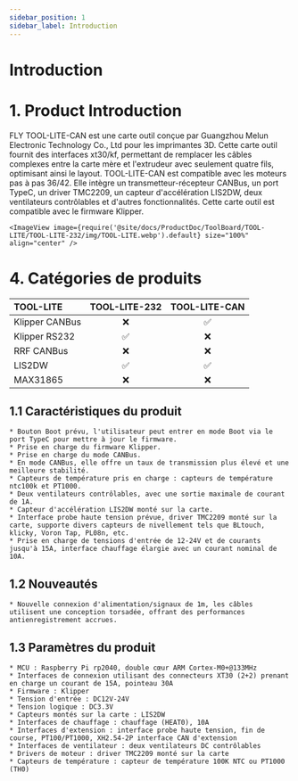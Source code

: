 ```yaml
---
sidebar_position: 1
sidebar_label: Introduction
---
```


# Introduction

# 1. Product Introduction

FLY TOOL-LITE-CAN est une carte outil conçue par Guangzhou Melun Electronic Technology Co., Ltd pour les imprimantes 3D. Cette carte outil fournit des interfaces xt30/kf, permettant de remplacer les câbles complexes entre la carte mère et l'extrudeur avec seulement quatre fils, optimisant ainsi le layout. TOOL-LITE-CAN est compatible avec les moteurs pas à pas 36/42. Elle intègre un transmetteur-récepteur CANBus, un port TypeC, un driver TMC2209, un capteur d'accélération LIS2DW, deux ventilateurs contrôlables et d'autres fonctionnalités. Cette carte outil est compatible avec le firmware Klipper.

    <ImageView image={require('@site/docs/ProductDoc/ToolBoard/TOOL-LITE/TOOL-LITE-232/img/TOOL-LITE.webp').default} size="100%" align="center" />

# 4. Catégories de produits

| TOOL-LITE  |    TOOL-LITE-232     |    TOOL-LITE-CAN     |
| :------------- | :------------------: | :------------------: |
| Klipper CANBus |         :x:          |  :white_check_mark:  |
| Klipper RS232  |  :white_check_mark:  |         :x:          |
| RRF CANBus     |         :x:          |         :x:          |
| LIS2DW         |  :white_check_mark:  |  :white_check_mark:  |
| MAX31865       |         :x:          |         :x:          |


## 1.1 Caractéristiques du produit

    * Bouton Boot prévu, l'utilisateur peut entrer en mode Boot via le port TypeC pour mettre à jour le firmware.
    * Prise en charge du firmware Klipper.
    * Prise en charge du mode CANBus.
    * En mode CANBus, elle offre un taux de transmission plus élevé et une meilleure stabilité.
    * Capteurs de température pris en charge : capteurs de température ntc100k et PT1000.
    * Deux ventilateurs contrôlables, avec une sortie maximale de courant de 1A.
    * Capteur d'accélération LIS2DW monté sur la carte.
    * Interface probe haute tension prévue, driver TMC2209 monté sur la carte, supporte divers capteurs de nivellement tels que BLtouch, klicky, Voron Tap, PL08n, etc.
    * Prise en charge de tensions d'entrée de 12-24V et de courants jusqu'à 15A, interface chauffage élargie avec un courant nominal de 10A.

## 1.2 Nouveautés

    * Nouvelle connexion d'alimentation/signaux de 1m, les câbles utilisent une conception torsadée, offrant des performances antienregistrement accrues.

## 1.3 Paramètres du produit

    * MCU : Raspberry Pi rp2040, double cœur ARM Cortex-M0+@133MHz
    * Interfaces de connexion utilisant des connecteurs XT30 (2+2) prenant en charge un courant de 15A, pointeau 30A
    * Firmware : Klipper
    * Tension d'entrée : DC12V-24V
    * Tension logique : DC3.3V
    * Capteurs montés sur la carte : LIS2DW
    * Interfaces de chauffage : chauffage (HEAT0), 10A
    * Interfaces d'extension : interface probe haute tension, fin de course, PT100/PT1000, XH2.54-2P interface CAN d'extension
    * Interfaces de ventilateur : deux ventilateurs DC contrôlables
    * Drivers de moteur : driver TMC2209 monté sur la carte
    * Capteurs de température : capteur de température 100K NTC ou PT1000 (TH0)